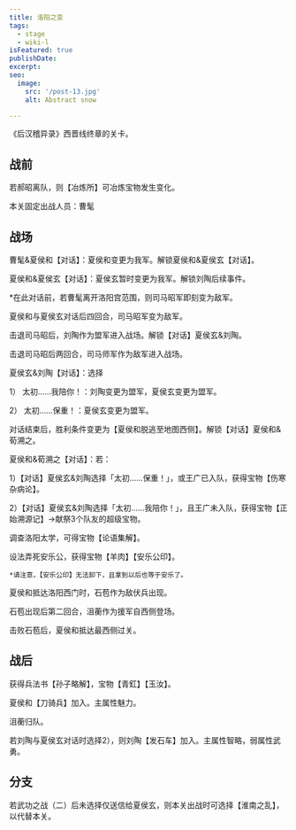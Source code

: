 ```yaml
---
title: 洛阳之变
tags:
  - stage
  - wiki-l
isFeatured: true
publishDate: 
excerpt: 
seo:
  image:
    src: '/post-13.jpg'
    alt: Abstract snow

---
```



《后汉稽异录》西晋线终章的关卡。

<h2  class='section-title'>战前</h2>

若郝昭离队，则【冶炼所】可冶炼宝物发生变化。

本关固定出战人员：曹髦

<h2  class='section-title'>战场</h2>

曹髦&夏侯和【对话】：夏侯和变更为我军。解锁夏侯和&夏侯玄【对话】。

夏侯和&夏侯玄【对话】：夏侯玄暂时变更为我军。解锁刘陶后续事件。

*在此对话前，若曹髦离开洛阳宫范围，则司马昭军即刻变为敌军。

夏侯和与夏侯玄对话后四回合，司马昭军变为敌军。

击退司马昭后，刘陶作为盟军进入战场。解锁【对话】夏侯玄&刘陶。

击退司马昭后两回合，司马师军作为敌军进入战场。

夏侯玄&刘陶【对话】：选择

1）	太初……我陪你！：刘陶变更为盟军，夏侯玄变更为盟军。

2）	太初……保重！：夏侯玄变更为盟军。

对话结束后，胜利条件变更为【夏侯和脱逃至地图西侧】。解锁【对话】夏侯和&荀溯之。

夏侯和&荀溯之【对话】：若：

1）【对话】夏侯玄&刘陶选择「太初……保重！」，或王广已入队，获得宝物【伤寒杂病论】。

2）【对话】夏侯玄&刘陶选择「太初……我陪你！」，且王广未入队，获得宝物【正始溯源记】→献祭3个队友的超级宝物。

调查洛阳太学，可得宝物【论语集解】。

设法弄死安乐公，获得宝物【羊肉】【安乐公印】。

	*请注意，【安乐公印】无法卸下，且拿到以后也等于安乐了。

夏侯和抵达洛阳西门时，石苞作为敌伏兵出现。

石苞出现后第二回合，沮蘅作为援军自西侧登场。

击败石苞后，夏侯和抵达最西侧过关。

<h2  class='section-title'>战后</h2>

获得兵法书【孙子略解】，宝物【青釭】【玉汝】。

夏侯和【刀骑兵】加入。主属性魅力。

沮蘅归队。

若刘陶与夏侯玄对话时选择2），则刘陶【发石车】加入。主属性智略，弱属性武勇。

<h2  class='section-title'>分支</h2>

若武功之战（二）后未选择仅送信给夏侯玄，则本关出战时可选择【淮南之乱】，以代替本关。